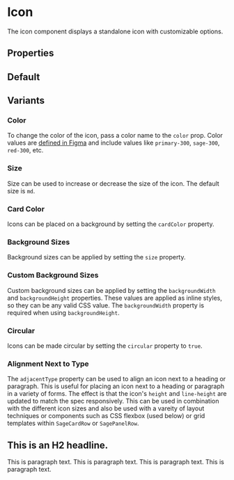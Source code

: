 
<Meta title="Sage/Icon" component={Icon} />

# Icon

The icon component displays a standalone icon with customizable options.

## Properties

<ArgsTable story="Default" />

## Default

<Canvas>
  <Story name="Default">
    <Icon icon="pen" />
  </Story>
</Canvas>

## Variants

### Color

To change the color of the icon, pass a color name to the `color` prop. Color values are [defined in Figma](https://www.figma.com/file/SHwMHKJXzMRn0tPZXEkfc5/%F0%9F%8E%A8-Sage-styles?type=design&node-id=3%3A1401&mode=design&t=Ri1acMQCzmfaaR9r-1) and include values like `primary-300`, `sage-300`, `red-300`, etc.

<Canvas>
  <Story name="Color">
    <div style={{ display: "flex", gap: "16px" }}>
      <Icon color="primary-300" icon="pen" />
      <Icon color="sage-300" icon="preview-on" />
      <Icon color="red-300" icon="trash" />
    </div>
  </Story>
</Canvas>

### Size

Size can be used to increase or decrease the size of the icon. The default size is `md`.

<Canvas>
  <Story name="Size">
    <div style={{ display: "flex", gap: "16px" }}>
      <Icon icon="pen" size="xs" />
      <Icon icon="preview-on" />
      <Icon icon="trash" size="xl" />
    </div>
  </Story>
</Canvas>

### Card Color

Icons can be placed on a background by setting the `cardColor` property.

<Canvas>
  <Story name="Card Color">
    <div style={{ display: "flex", gap: "16px" }}>
      <Icon cardColor="danger" icon="danger"  />
      <Icon cardColor="warning" icon="warning" />
      <Icon cardColor="published" icon="check-circle" />
    </div>
  </Story>
</Canvas>

### Background Sizes

Background sizes can be applied by setting the `size` property.

<Canvas>
  <Story name="Background Sizes">
    <div style={{ display: "flex", gap: "16px" }}>
      <Icon cardColor="draft" icon="danger" size="xs" />
      <Icon cardColor="draft" icon="warning" size="sm" />
      <Icon cardColor="draft" icon="check-circle" size="md" />
    </div>
  </Story>
</Canvas>

### Custom Background Sizes

Custom background sizes can be applied by setting the `backgroundWidth` and `backgroundHeight` properties. These values are applied as inline styles, so they can be any valid CSS value. The `backgroundWidth` property is required when using `backgroundHeight`.

<Canvas>
  <Story name="Custom Background Sizes">
    <div style={{ display: "flex", gap: "16px" }}>
      <Icon
        backgroundHeight="128px"
        backgroundWidth="128px"
        cardColor="draft"
        icon="pen"
      />
      <Icon
        backgroundHeight="128px"
        backgroundWidth="64px"
        cardColor="warning"
        icon="preview-on"
      />
      <Icon
        backgroundHeight="80px"
        backgroundWidth="240px"
        cardColor="danger"
        icon="trash"
      />
    </div>
  </Story>
</Canvas>

### Circular

Icons can be made circular by setting the `circular` property to `true`.

<Canvas>
  <Story name="Circular">
    <div style={{ display: "flex", gap: "16px" }}>
      <Icon cardColor="draft" circular="true" icon="pen" />
      <Icon cardColor="published" circular="true" icon="preview-on" />
      <Icon cardColor="danger" circular="true" icon="trash" />
    </div>
  </Story>
</Canvas>

### Alignment Next to Type

The `adjacentType` property can be used to align an icon next to a heading or paragraph. This is useful for placing an icon next to a heading or paragraph in a variety of forms. The effect is that the icon's `height` and `line-height` are updated to match the spec responsively. This can be used in combination with the different icon sizes and also be used with a vareity of layout techniques or components such as CSS flexbox (used below) or grid templates within `SageCardRow` or `SagePanelRow`.

<Canvas>
  <Story name="Adjacent Type">
    <div style={{ display: "flex", gap: "16px" }}>
      <Icon adjacentType="h2" icon="pen" size="xl" />
      <h2>This is an H2 headline.</h2>
    </div>
    <div style={{ display: "flex", gap: "16px" }}>
      <Icon adjacentType="body" icon="pen" />
      <p>
        This is paragraph text. This is paragraph text. This is paragraph text.
        This is paragraph text.
      </p>
    </div>
  </Story>
</Canvas>
